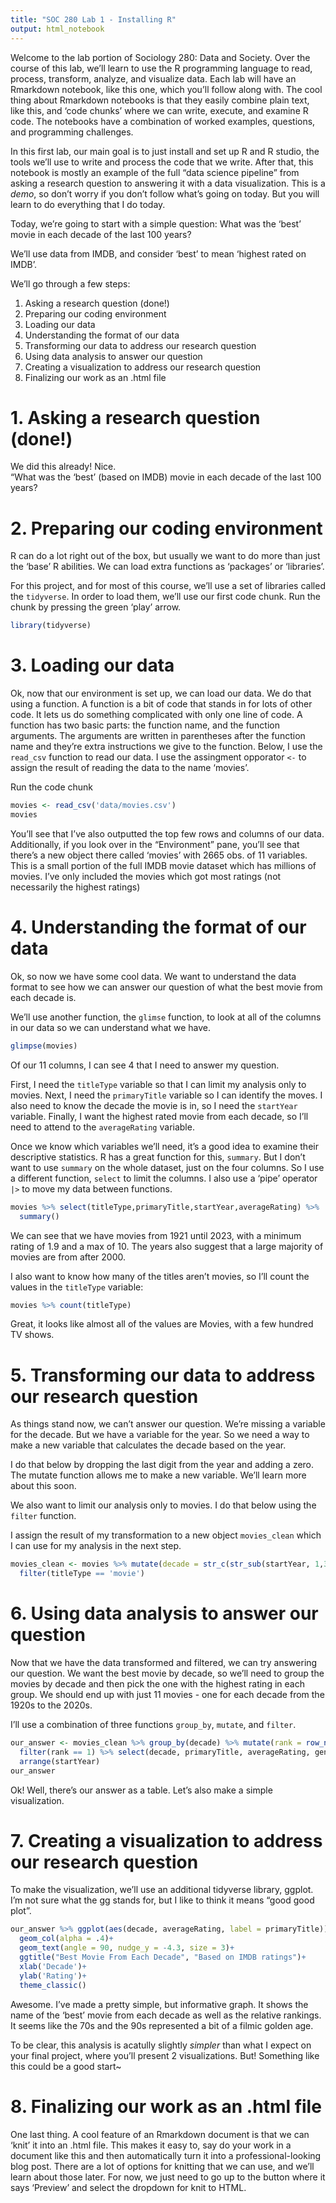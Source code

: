 ```yaml
---
title: "SOC 280 Lab 1 - Installing R"
output: html_notebook
---
```


Welcome to the lab portion of Sociology 280: Data and Society. Over the course of this
lab, we'll learn to use the R programming language to read, process, transform,
analyze, and visualize data. Each lab will have an Rmarkdown notebook, like this 
one, which you'll follow along with. The cool thing about Rmarkdown notebooks is
that they easily combine plain text, like this, and 'code chunks' where we can write,
execute, and examine R code. The notebooks have a combination of worked examples,
questions, and programming challenges. 

In this first lab, our main goal is to just install and set up R and R studio, the 
tools we'll use to write and process the code that we write. After that, this 
notebook is mostly an example of the full "data science pipeline" from asking a research
question to answering it with a data visualization. This is a _demo_, so don't worry
if you don't follow what's going on today. But you will learn to do everything
that I do today.


Today, we're going to start with a simple question: What was the 'best' movie in
each decade of the last 100 years?

We'll use data from IMDB, and consider 'best' to mean 'highest rated on IMDB'.

We'll go through a few steps:

1. Asking a research question (done!)
2. Preparing our coding environment
3. Loading our data
4. Understanding the format of our data
5. Transforming our data to address our research question
6. Using data analysis to answer our question
7. Creating a visualization to address our research question
8. Finalizing our work as an .html file

# 1. Asking a research question (done!)

We did this already! Nice.   
"What was the 'best' (based on IMDB) movie in each decade of the last 100 years?

# 2. Preparing our coding environment
R can do a lot right out of the box, but usually we want to do more than just the
'base' R abilities. We can load extra functions as 'packages' or 'libraries'. 

For this project, and for most of this course, we'll use a set of libraries called
the `tidyverse`. In order to load them, we'll use our first code chunk. Run the 
chunk by pressing the green 'play' arrow.

```r
library(tidyverse)
```


# 3. Loading our data
Ok, now that our environment is set up, we can load our data. We do that using 
a function. A function is a bit of code that stands in for lots of other code. It
lets us do something complicated with only one line of code. A function has two 
basic parts: the function name, and the function arguments. The arguments are written
in parentheses after the function name and they're extra instructions we give to the
function. Below, I use the `read_csv` function to read our data. I use the assingment
opporator `<-` to assign the result of reading the data to the name 'movies'.

Run the code chunk

```r
movies <- read_csv('data/movies.csv')
movies
```

You'll see that I've also outputted the top few rows and columns of our data.
Additionally, if you look over in the "Environment" pane, you'll see that there's
a new object there called 'movies' with 2665 obs. of 11 variables. This is a 
small portion of the full IMDB movie dataset which has millions of movies. I've
only included the movies which got most ratings (not necessarily the highest ratings)

# 4. Understanding the format of our data
Ok, so now we have some cool data. We want to understand the data format to see 
how we can answer our question of what the best movie from each decade is.

We'll use another function, the `glimse` function, to look at all of the columns
in our data so we can understand what we have.


```r
glimpse(movies)
```
Of our 11 columns, I can see 4 that I need to answer my question.

First, I need the `titleType` variable so that I can limit my analysis only to 
movies. Next, I need the `primaryTitle` variable so I can identify the moves. I
also need to know the decade the movie is in, so I need the `startYear` variable.
Finally, I want the highest rated movie from each decade, so I'll need to attend
to the `averageRating` variable.

Once we know which variables we'll need, it's a good idea to examine their descriptive
statistics. R has a great function for this, `summary`. But I don't want to use
`summary` on the whole dataset, just on the four columns. So I use a different function,
`select` to limit the columns. I also use a 'pipe' operator `|>` to move my data
between functions.

```r
movies %>% select(titleType,primaryTitle,startYear,averageRating) %>%
  summary()
```
We can see that we have movies from 1921 until 2023, with a minimum rating of
1.9 and a max of 10. The years also suggest that a large majority of movies are
from after 2000.

I also want to know how many of the titles aren't movies, so I'll count the values
in the `titleType` variable:

```r
movies %>% count(titleType)
```

Great, it looks like almost all of the values are Movies, with a few hundred TV
shows.

# 5. Transforming our data to address our research question

As things stand now, we can't answer our question. We're missing a variable for the
decade. But we have a variable for the year. So we need a way to make a new 
variable that calculates the decade based on the year.

I do that below by dropping the last digit from the year and adding a zero. The
mutate function allows me to make a new variable. We'll learn more about this soon.

We also want to limit our analysis only to movies. I do that below using the
`filter` function.

I assign the result of my transformation to a new object `movies_clean` which 
I can use for my analysis in the next step.

```r

movies_clean <- movies %>% mutate(decade = str_c(str_sub(startYear, 1,3),"0")) %>%
  filter(titleType == 'movie')

```


# 6. Using data analysis to answer our question

Now that we have the data transformed and filtered, we can try answering our question.
We want the best movie by decade, so we'll need to group the movies by decade and then
pick the one with the highest rating in each group. We should end up with just
11 movies - one for each decade from the 1920s to the 2020s.

I'll use a combination of three functions `group_by`, `mutate`, and `filter`.

```r
our_answer <- movies_clean %>% group_by(decade) %>% mutate(rank = row_number(desc(averageRating))) %>%
  filter(rank == 1) %>% select(decade, primaryTitle, averageRating, genres, everything()) %>%
  arrange(startYear)
our_answer
```
Ok! Well, there's our answer as a table. Let's also make a simple visualization.

# 7. Creating a visualization to address our research question
To make the visualization, we'll use an additional tidyverse library, ggplot. I'm
not sure what the gg stands for, but I like to think it means "good good plot".

```r
our_answer %>% ggplot(aes(decade, averageRating, label = primaryTitle))+
  geom_col(alpha = .4)+
  geom_text(angle = 90, nudge_y = -4.3, size = 3)+
  ggtitle("Best Movie From Each Decade", "Based on IMDB ratings")+
  xlab('Decade')+
  ylab('Rating')+
  theme_classic()
```

Awesome. I've made a pretty simple, but informative graph. It shows the name of 
the 'best' movie from each decade as well as the relative rankings. It seems like
the 70s and the 90s represented a bit of a filmic golden age.

To be clear, this analysis is acatully slightly _simpler_ than what I expect
on your final project, where you'll present 2 visualizations. But! Something like
this could be a good start~

# 8. Finalizing our work as an .html file
One last thing. A cool feature of an Rmarkdown document is that we can 'knit' it
into an .html file. This makes it easy to, say do your work in a document like this
and then automatically turn it into a professional-looking blog post. There are 
a lot of options for knitting that we can use, and we'll learn about those later.
For now, we just need to go up to the button where it says 'Preview' and select the 
dropdown for knit to HTML.



